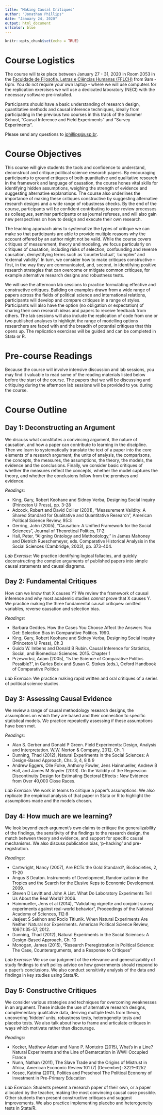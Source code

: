 ```yaml
---
title: "Making Causal Critiques"
author: "Jonathan Phillips"
date: "January 24, 2020"
output: html_document
urlcolor: blue
---
```


```r
knitr::opts_chunk$set(echo = TRUE)
```

# Course Logistics

The course will take place between January 27 - 31, 2020 in Room 2053 in the [Faculdade de Filosofia, Letras e Ciências Humanas (FFLCH)](https://www.google.com.br/maps/place/FFLCH+-+Pr%C3%A9dio+de+Letras/@-23.5618195,-46.7275296,17z/data=!3m1!4b1!4m5!3m4!1s0x94ce5640eb6f8a59:0x6f53a42abbe26c0c!8m2!3d-23.5618195!4d-46.7253409) from 9am - 6pm. You do not require your own laptop - where we will use computers for the replication exercises we will use a dedicated laboratory (NECI) with the necessary software pre-installed.

Participants should have a basic understanding of research design, quantitative methods and causal inference
techniques, ideally from participating in the previous two courses in this track of the Summer School, “Causal Inference and Field Experiments” and “Survey Experiments”.

Please send any questions to [jphillips@usp.br](jphillips@usp.br).

# Course Objectives

This course will give students the tools and confidence to understand, deconstruct and critique political science research papers. By encouraging participants to ground critiques of both quantitative and qualitative research in the framework and language of causation, the course hones vital skills for identifying hidden assumptions, weighing the strength of evidence and suggesting alternative explanations. The course also underlines the importance of making these critiques constructive by suggesting alternative research designs and a wide range of robustness checks. By the end of the course, participants will be confident contributing to peer review processes as colleagues, seminar participants or as journal referees, and will also gain new perspectives on how to design and execute their own research.

The teaching approach aims to systematize the types of critique we can make so that participants are able to provide multiple reasons why the account offered by an author might not be valid. While the course covers critiques of measurement, theory and modeling, we focus particularly on critiques of causation, including risks of selection, confounding and reverse causation, demystifying terms such as ‘counterfactual’, ‘complier’ and ‘external validity’. In turn, we consider how to make critiques constructive – first, in the way they are communicated, and, second, in identifying positive research strategies that can overcome or mitigate common critiques, for example alternative research designs and robustness tests.

We will use the afternoon lab sessions to practice formulating effective and constructive critiques. Building on examples drawn from a wide range of papers across the fields of political science and international relations, participants will develop and compare critiques in a range of styles. Participants will also have the option (no obligation or expectation) of sharing their own research ideas and papers to receive feedback from others. The lab sessions will also include the replication of code from one or two published analyses to highlight the range of modelling options researchers are faced with and the breadth of potential critiques that this opens up. The replication exercises will be guided and can be completed in Stata or R.

# Pre-course Readings

Because the course will involve intensive discussion and lab sessions, you may find it valuable to read some of the reading materials listed below before the start of the course. The papers that we will be discussing and critiquing during the afternoon lab sessions will be provided to you during the course.

# Course Outline

## **Day 1: Deconstructing an Argument**

We discuss what constitutes a convincing argument, the nature of causation, and how a paper can contribute to learning in the discipline. Then we learn to systematically translate the text of a paper into the core elements of a research argument; the units of analysis, the comparisons, the concepts, the measures, the assumptions, the theory, the models, the evidence and the conclusions. Finally, we consider basic critiques of whether the measures reflect the concepts, whether the model captures the theory, and whether the conclusions follow from the premises and evidence.

*Readings:* 

- King, Gary, Robert Keohane and Sidney Verba, Designing Social Inquiry (Princeton U
Press), pp. 3-28
- Adcock, Robert and David Collier (2001), "Measurement Validity: A Shared Standard for Qualitative and Quantitative Research", American Political Science Review, 95:3
- Gerring, John (2005), "Causation: A Unified Framework for the Social Sciences", Journal of Theoretical Politics, 17:2
- Hall, Peter, “Aligning Ontology and Methodology,” in James Mahoney and Dietrich
Rueschemeyer, eds. Comparative Historical Analysis in the Social Sciences (Cambridge,
2003), pp. 373-404.  

*Lab Exercise:* We practice identifying logical fallacies, and quickly deconstructing the complex arguments of published papers into simple causal statements and causal diagrams.

## **Day 2: Fundamental Critiques** 

How can we know that X causes Y? We review the framework of causal inference and why most academic studies *cannot* prove that X causes Y. We practice making the three fundamental causal critiques: omitted variables, reverse causation and selection bias.

*Readings:* 

- Barbara Geddes. How the Cases You Choose Affect the Answers You Get: Selection Bias in Comparative Politics. 1990.
- King, Gary, Robert Keohane and Sidney Verba, Designing Social Inquiry (Princeton U
Press), Ch.3
- Guido W. Imbens and Donald B Rubin. Causal Inference for Statistics, Social, and Biomedical Sciences. 2015. Chapter 1
- Przeworksi, Adam (2005), "Is the Science of Comparative Politics Possible?", in Carles Boix and Susan C. Stokes (eds.), Oxford Handbook of Comparative Politics

*Lab Exercise:* We practice making rapid written and oral critiques of a series of political science studies.

## **Day 3: Assessing Causal Evidence** 

We review a range of causal methodology research designs, the assumptions on which they are based and their connection to specific statistical models. We practice repeatedly assessing if these assumptions have been met.

*Readings:* 

- Alan S. Gerber and Donald P Green. Field Experiments: Design, Analysis and Interpretation.
W.W. Norton & Company, 2012. Ch. 1
- Dunning, Thad (2012), Natural Experiments in the Social Sciences: A Design-Based Approach, Chs. 3, 4, 8 & 9
- Andrew Eggers, Olle Folke, Anthony Fowler, Jens Hainmueller, Andrew B Hall, and James M Snyder (2013). On the Validity of the Regression Discontinuity Design for Estimating Electoral Effects : New Evidence from Over 40,000 Close Races.

*Lab Exercise:* We work in teams to critique a paper's assumptions. We also replicate the empirical analysis of that paper in Stata or R to highlight the assumptions made and the models chosen.

## **Day 4: How much are we learning?** 

We look beyond each argument’s own claims to critique the generalizability of the findings, the sensitivity of the findings to the research design, the match between theory and evidence, and support for specific causal mechanisms. We also discuss publication bias, 'p-hacking' and pre-registration.

*Readings:*

- Cartwright, Nancy (2007), Are RCTs the Gold Standard?, BioSocieties, 2, 11-20
- Angus S Deaton. Instruments of Development, Randomization in the Tropics and the Search for the Elusive Keps to Economic Development. 2009.
- Steven D Levitt and John A List. What Do Laboratory Experiments Tell Us About the Real World? 2006.
- Hainmueller, Jens et al (2014), "Validating vignette and conjoint survey experiments against real-world behavior", Proceedings of the National Academy of Sciences, 112:8
- Jasjeet S Sekhon and Rocio Titiunik. When Natural Experiments Are Neither Natural nor Experiments. American Political Science Review, 106(1):35-57, 2012.
- Dunning, Thad (2012), Natural Experiments in the Social Sciences: A Design-Based Approach, Ch. 10
- Monogan, James (2015),  "Research Preregistration in Political Science: The Case, Counterarguments, and a Response to Critiques"

*Lab Exercise:* We use our judgment of the relevance and generalizability of study findings to draft policy advice on how governments should respond to a paper's conclusions. We also conduct sensitivity analysis of the data and findings in key studies using Stata/R.

## **Day 5: Constructive Critiques**
We consider various strategies and techniques for overcoming weaknesses in an argument. These include the use of alternative research designs, complementary qualitative data, deriving multiple tests from theory, uncovering ‘hidden’ units, robustness tests, heterogeneity tests and placebo tests. We also talk about how to frame and articulate critiques in ways which motivate rather than discourage.

*Readings:* 

- Kocker, Matthew Adam and Nuno P. Monteiro (2015), What's in a Line? Natural Experiments and the Line of Demarcation in WWII Occupied France
- Nunn, Nathan (2011), The Slave Trade and the Origins of Mistrust in Africa, American Economic Review 101 (7) (December): 3221–3252
- Kosec, Katrina (2011), Politics and Preschool The Political Economy of Investment in Pre-Primary Education

*Lab Exercise:* Students present a research paper of their own, or a paper allocated by the teacher, making the most convincing causal case possible. Other students then present constructive critiques and suggest improvements. We also practice implementing placebo and heterogeneity tests in Stata/R.
